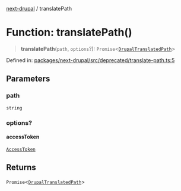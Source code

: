 [next-drupal](../globals.mdx) / translatePath

# Function: translatePath()

> **translatePath**(`path`, `options`?): `Promise`\<[`DrupalTranslatedPath`](../interfaces/DrupalTranslatedPath.mdx)\>

Defined in: [packages/next-drupal/src/deprecated/translate-path.ts:5](https://github.com/chapter-three/next-drupal/blob/f82409096888c944dd3eff45bf555062558ddd42/packages/next-drupal/src/deprecated/translate-path.ts#L5)

## Parameters

### path

`string`

### options?

#### accessToken

[`AccessToken`](../interfaces/AccessToken.mdx)

## Returns

`Promise`\<[`DrupalTranslatedPath`](../interfaces/DrupalTranslatedPath.mdx)\>
